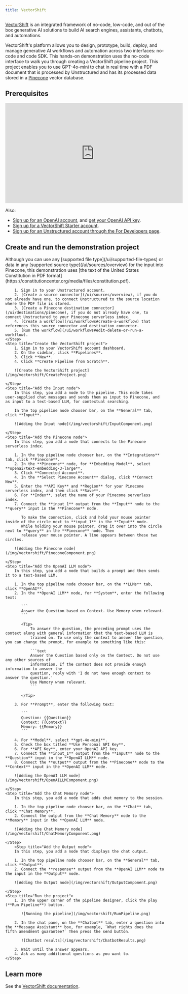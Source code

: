 ```yaml
---
title: VectorShift
---
```


[VectorShift](https://vectorshift.ai/) is an integrated framework of no-code, low-code, and out of the box generative AI solutions 
to build AI search engines, assistants, chatbots, and automations. 

VectorShift's platform allows you to design, prototype, build, deploy, 
and manage generative AI workflows and automation across two interfaces: no-code and code SDK. 
This hands-on demonstration uses the no-code interface to walk you through creating a VectorShift pipeline project. This project 
enables you to use GPT-4o-mini to chat in real time with a PDF document that is processed by Unstructured and has its processed data stored in a 
[Pinecone](https://www.pinecone.io/) vector database. 

## Prerequisites

<iframe
width="560"
height="315"
src="https://www.youtube.com/embed/Li0yhaeguYQ"
title="YouTube video player"
frameborder="0"
allow="accelerometer; autoplay; clipboard-write; encrypted-media; gyroscope; picture-in-picture"
allowfullscreen
></iframe>


<PineconeShared />

Also:

- [Sign up for an OpenAI account](https://platform.openai.com/signup), and [get your OpenAI API key](https://help.openai.com/en/articles/4936850-where-do-i-find-my-openai-api-key).
- [Sign up for a VectorShift Starter account](https://app.vectorshift.ai/api/signup).
- [Sign up for an Unstructured account through the For Developers page](/ui/quickstart).

## Create and run the demonstration project

<Steps>
    <Step title="Get source data into Pinecone">
        Although you can use any [supported file type](/ui/supported-file-types) or data in any 
        [supported source type](/ui/sources/overview) for the input into Pinecone, this demonstration uses [the text of the United States Constitution in PDF format](https://constitutioncenter.org/media/files/constitution.pdf). 

        1. Sign in to your Unstructured account.
        2. [Create a source connector](/ui/sources/overview), if you do not already have one, to connect Unstructured to the source location where the PDF file is stored. 
        3. [Create a Pinecone destination connector](/ui/destinations/pinecone), if you do not already have one, to connect Unstructured to your Pinecone serverless index.
        4. [Create a workflow](/ui/workflows#create-a-workflow) that references this source connector and destination connector.
        5. [Run the workflow](/ui/workflows#edit-delete-or-run-a-workflow). 
    </Step>
    <Step title="Create the VectorShift project">
        1. Sign in to your VectorShift account dashboard.
        2. On the sidebar, click **Pipelines**.
        3. Click **New**.
        4. Click **Create Pipeline from Scratch**.

        ![Create the VectorShift project](/img/vectorshift/CreateProject.png)

    </Step>
    <Step title="Add the Input node">
        In this step, you add a node to the pipeline. This node takes user-supplied chat messages and sends them as input to Pinecone, and as input to a text-based LLM, for contextual searching.

        In the top pipeline node chooser bar, on the **General** tab, click **Input**.

        ![Adding the Input node](/img/vectorshift/InputComponent.png)

    </Step>
    <Step title="Add the Pinecone node">
        In this step, you add a node that connects to the Pinecone serverless index.

        1. In the top pipeline node chooser bar, on the **Integrations** tab, click **Pinecone**.
        2. In the **Pinecone** node, for **Embedding Model**, select **openai/text-embedding-3-large**.
        3. Click **Connected Account**.
        4. In the **Select Pinecone Account** dialog, click **Connect New**.
        5. Enter the **API Key** and **Region** for your Pinecone serverless index, and then click **Save**.
        6. For **Index**, selet the name of your Pinecone serverless index.
        7. Connect the **input_1** output from the **Input** node to the **query** input in the **Pinecone** node.

           To make the connection, click and hold your mouse pointer inside of the circle next to **input_1** in the **Input** node. 
           While holding your mouse pointer, drag it over into the circle next to **query** in the **Pinecone** node. Then 
           release your mouse pointer. A line appears between these two circles.

        ![Adding the Pinecone node](/img/vectorshift/PineconeComponent.png)

    </Step>
    <Step title="Add the OpenAI LLM node">
        In this step, you add a node that builds a prompt and then sends it to a text-based LLM.

        1. In the top pipeline node chooser bar, on the **LLMs** tab, click **OpenAI**.
        2. In the **OpenAI LLM** node, for **System**, enter the following text:

           ```
           Answer the Question based on Context. Use Memory when relevant.
           ```

           <Tip>
               To answer the question, the preceding prompt uses the context along with general information that the text-based LLM is 
               trained on. To use only the context to answer the question, you can change the prompt, for example to something like this:

               ```text
               Answer the Question based only on the Context. Do not use any other sources of
               information. If the context does not provide enough information to answer the 
               question, reply with 'I do not have enough context to answer the question.' 
               Use Memory when relevant.
               ```

           </Tip>

        3. For **Prompt**, enter the following text:

           ```
           Question: {{Question}}
           Context: {{Context}}
           Memory: {{Memory}}
           ```

        4. For **Model**, select **gpt-4o-mini**.
        5. Check the box titled **Use Personal API Key**.
        6. For **API Key**, enter your OpenAI API key.
        7. Connect the **input_1** output from the **Input** node to the **Question** input in the **OpenAI LLM** node.
        8. Connect the **output** output from the **Pinecone** node to the **Context** input in the **OpenAI LLM** node.

        ![Adding the OpenAI LLM node](/img/vectorshift/OpenAILLMComponent.png)
        
    </Step>
    <Step title="Add the Chat Memory node">
        In this step, you add a node that adds chat memory to the session.

        1. In the top pipeline node chooser bar, on the **Chat** tab, click **Chat Memory**.
        2. Connect the output from the **Chat Memory** node to the **Memory** input in the **OpenAI LLM** node.

        ![Adding the Chat Memory node](/img/vectorshift/ChatMemoryComponent.png)
        
    </Step>
        <Step title="Add the Output node">
        In this step, you add a node that displays the chat output.

        1. In the top pipeline node chooser bar, on the **General** tab, click **Output**.
        2. Connect the **response** output from the **OpenAI LLM** node to the input in the **Output** node.

        ![Adding the Output node](/img/vectorshift/OutputComponent.png)
        
    </Step>
    <Step title="Run the project">
        1. In the upper corner of the pipeline designer, click the play (**Run Pipeline**) button.

           ![Running the pipeline](/img/vectorshift/RunPipeline.png)

        2. In the chat pane, on the **Chatbot** tab, enter a question into the **Message Assistant** box, for example, `What rights does the fifth amendment guarantee?` Then press the send button.

           ![Chatbot results](/img/vectorshift/ChatbotResults.png)

        3. Wait until the answer appears.
        4. Ask as many additional questions as you want to. 
    </Step>
</Steps>

## Learn more

See the [VectorShift documentation](https://docs.vectorshift.ai/).
